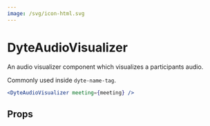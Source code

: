 ```yaml
---
image: /svg/icon-html.svg
---
```


# DyteAudioVisualizer

An audio visualizer component which visualizes a participants audio.

Commonly used inside `dyte-name-tag`.

```jsx live
<DyteAudioVisualizer meeting={meeting} />
```

## Props

<PropsTable of="dyte-audio-visualizer" />
